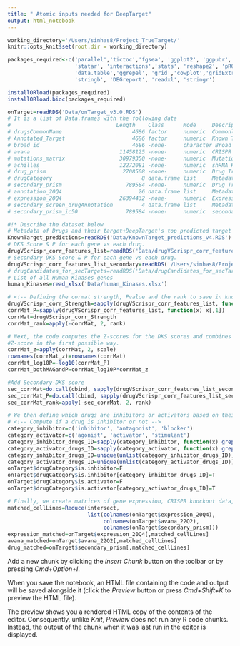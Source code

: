 ```yaml
---
title: " Atomic inputs needed for DeepTarget"
output: html_notebook
---
```


<!-- Set the working Directory -->
```r
working_directory='/Users/sinhas8/Project_TrueTarget/'
knitr::opts_knit$set(root.dir = working_directory)
```

<!-- This code ensures that all required packages are installed and available for use in the script, allowing the user to run the script without encountering any errors related to missing packages. -->
<!-- It installs or loads a list of required R packages. The packages_required variable is a character vector containing the names of the packages that are needed for the script to run properly. The installORload function is then used to install any packages that are not already installed on the user's system. The installORload.bioc function is used to install any Bioconductor packages that are not already installed. -->
```r
packages_required<-c('parallel','tictoc','fgsea', 'ggplot2', 'ggpubr',
                     'statar', 'interactions','stats', 'reshape2', 'pROC',
                     'data.table','ggrepel', 'grid','cowplot','gridExtra',
                     'stringb', 'DEGreport', 'readxl', 'stringr')

installORload(packages_required)
installORload.bioc(packages_required)
```
<!-- This code loads the necessary data for the script to run properly. It uses the readRDS function to read in four RDS files containing the data that the script will use. The names of the files and the data they contain are: -->
<!-- onTarget_v3.0.RDS: This file contains the main data object used by the DeepTarget framework. It is a list of data frames with various data on drugs, cell lines, and gene expression. -->
<!-- KnownTarget_predictions_v4.RDS: This file contains metadata on drugs and their known and predicted targets. -->
<!-- drugVScrispr_corr_features_list.RDS: This file contains DKS scores and p-values for each gene versus each drug. -->
<!-- drugVScrispr_corr_features_list_secondary.RDS: This file contains secondary DKS scores and p-values for each gene versus each drug. -->
<!-- The read_xlsx function is also used to read in an Excel file containing a list of all human kinases genes.-->
```r
onTarget=readRDS('Data/onTarget_v3.0.RDS')
# It is a list of Data.frames with the following data
#                                 Length    Class      Mode     Description
# drugsCommonName                      4686 factor     numeric  Commonly used Drug Names
# Annotated_Target                     4686 factor     numeric  Known Targets of above drugs from Drugbank
# broad_id                             4686 -none-     character Broad designated unique Drug id (all screens use this ID)
# avana                            11458125 -none-     numeric  CRISPR KO profile of ~800 cell lines for 20K genes
# mutations_matrix                 30979350 -none-     numeric  Mutation binary matrix for ~2K cell lines; 0 is WT; 1 is mutated
# achilles                         12272081 -none-     numeric  shRNA KO profile of ~800 cell lines for 20K genes
# drug_prism                        2708508 -none-     numeric  Drug Treatment profile of ~5K drugs in 500 cell lines; 1 dosage
# drugCategory                            8 data.frame list     Metadata on drugs
# secondary_prism                    789584 -none-     numeric  Drug Treatment profile of ~5K drugs in 500 cell lines; AUC across 8 dosages
# annotation_20Q4                        26 data.frame list     Metadata of cellines
# expression_20Q4                  26394432 -none-     numeric  Expression profile of ~2K cell lines for 20K genes
# secondary_screen_drugAnnotation         4 data.frame list     Metadata of secondary Screen with 8 dosages
# secondary_prism_ic50               789584 -none-     numeric  secondary screen where drug response is measured using ic50 instead of AUC

#!* Describe the dataset below
# Metadata of Drugs and their target+DeepTarget's top predicted target information 
KnownTarget_predictions=readRDS('Data/KnownTarget_predictions_v4.RDS')
# DKS Score & P for each gene vs each drug. 
drugVScrispr_corr_features_list=readRDS('Data/drugVScrispr_corr_features_list.RDS')
# Secondary DKS Score & P for each gene vs each drug.
drugVScrispr_corr_features_list_secondary=readRDS('/Users/sinhas8/Project_TrueTarget/Data/drugVScrispr_corr_features_list_secondary.RDS')
# drugCandidates_for_secTargets=readRDS('Data/drugCandidates_for_secTargets.RDS')
# List of all Human Kinases genes
human_Kinases=read_xlsx('Data/human_Kinases.xlsx')
```
<!-- This code performs some preprocessing steps on the data. It first defines some variables for the DKS scores, p-values, and ranks of the genes versus drugs -->
<!-- Creating dataframes that would be required during analysis -->
```r
# <!-- Defining the cormat strength, Pvalue and the rank to save in known target prediction-->
drugVScrispr_corr_Strength=sapply(drugVScrispr_corr_features_list, function(x) x[,2])
corrMat_P=sapply(drugVScrispr_corr_features_list, function(x) x[,1])
corrMat=drugVScrispr_corr_Strength
corrMat_rank=apply(-corrMat, 2, rank)

# Next, the code computes the Z-scores for the DKS scores and combines them with the log10-transformed p-values to create a matrix of both magnitude and p-values. The secondary DKS scores are also added to this matrix.
#Z-score in the first possible way.
corrMat_z=apply(corrMat, 2, scale)
rownames(corrMat_z)=rownames(corrMat)
corrMat_log10P=-log10(corrMat_P)
corrMat_bothMAGandP=corrMat_log10P*corrMat_z

#Add Secondary-DKS score
sec_corrMat=do.call(cbind, sapply(drugVScrispr_corr_features_list_secondary, function(x) err_handle(x[,2])))
sec_corrMat_P=do.call(cbind, sapply(drugVScrispr_corr_features_list_secondary, function(x) err_handle(x[,1])))
sec_corrMat_rank=apply(-sec_corrMat, 2, rank)

# We then define which drugs are inhibitors or activators based on their mechanism of action (MOA). This is done by using the grep function to find the MOA categories that contain the keywords 'inhibitor', 'antagonist', 'blocker', 'agonist', 'activator', and 'stimulant'. The resulting drug IDs are then used to create new columns in the onTarget$drugCategory data frame indicating whether a drug is an inhibitor or activator.
# <!-- Compute if a drug is inhibitor or not -->
category_inhibitor=c('inhibitor', 'antagonist', 'blocker')
category_activator=c('agonist', 'activator', 'stimulant')
category_inhibitor_drugs_ID=sapply(category_inhibitor, function(x) grep(x, onTarget$drugCategory$moa))
category_activator_drugs_ID=sapply(category_activator, function(x) grep(x, onTarget$drugCategory$moa))
category_inhibitor_drugs_ID=unique(unlist(category_inhibitor_drugs_ID))
category_activator_drugs_ID=unique(unlist(category_activator_drugs_ID))
onTarget$drugCategory$is.inhibitor=F
onTarget$drugCategory$is.inhibitor[category_inhibitor_drugs_ID]=T
onTarget$drugCategory$is.activator=F
onTarget$drugCategory$is.activator[category_activator_drugs_ID]=T

# Finally, we create matrices of gene expression, CRISPR knockout data, and drug treatment data for only the cell lines that are common to all three datasets. This allows us to perform analyses on only the cell lines that have data available for all three types of data.
matched_cellLines=Reduce(intersect,
                         list(colnames(onTarget$expression_20Q4),
                              colnames(onTarget$avana_22Q2),
                              colnames(onTarget$secondary_prism)))
expression_matched=onTarget$expression_20Q4[,matched_cellLines]
avana_matched=onTarget$avana_22Q2[,matched_cellLines]
drug_matched=onTarget$secondary_prism[,matched_cellLines]
```
Add a new chunk by clicking the *Insert Chunk* button on the toolbar or by pressing *Cmd+Option+I*.

When you save the notebook, an HTML file containing the code and output will be saved alongside it (click the *Preview* button or press *Cmd+Shift+K* to preview the HTML file). 

The preview shows you a rendered HTML copy of the contents of the editor. Consequently, unlike *Knit*, *Preview* does not run any R code chunks. Instead, the output of the chunk when it was last run in the editor is displayed.
